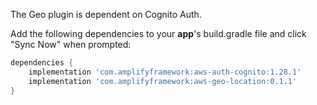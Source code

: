 The Geo plugin is dependent on Cognito Auth.

Add the following dependencies to your **app**'s build.gradle file and click "Sync Now" when prompted:

```groovy
dependencies {
    implementation 'com.amplifyframework:aws-auth-cognito:1.28.1'
    implementation 'com.amplifyframework:aws-geo-location:0.1.1'
}
```
